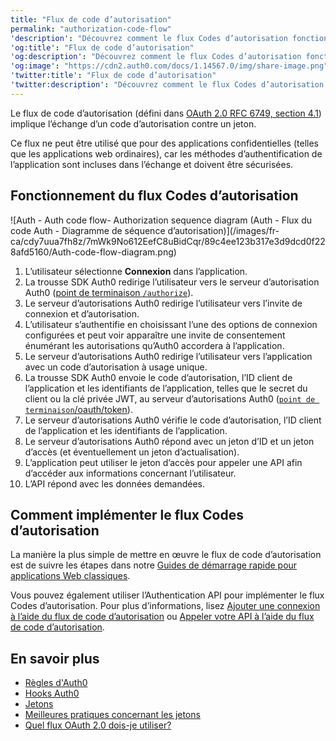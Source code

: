 ---
title: "Flux de code d’autorisation"
permalink: "authorization-code-flow"
'description': "Découvrez comment le flux Codes d’autorisation fonctionne et pourquoi vous devriez l’utiliser pour les applications web ordinaires."
'og:title': "Flux de code d’autorisation"
'og:description': "Découvrez comment le flux Codes d’autorisation fonctionne et pourquoi vous devriez l’utiliser pour les applications web ordinaires."
'og:image': "https://cdn2.auth0.com/docs/1.14567.0/img/share-image.png"
'twitter:title': "Flux de code d’autorisation"
'twitter:description': "Découvrez comment le flux Codes d’autorisation fonctionne et pourquoi vous devriez l’utiliser pour les applications web ordinaires."
---

Le flux de code d’autorisation (défini dans [OAuth 2.0 RFC 6749, section 4.1](https://tools.ietf.org/html/rfc6749#section-4.1)) implique l’échange d’un code d’autorisation contre un jeton.

Ce flux ne peut être utilisé que pour des applications confidentielles (telles que les applications web ordinaires), car les méthodes d’authentification de l’application sont incluses dans l’échange et doivent être sécurisées.

## Fonctionnement du flux Codes d’autorisation

<Frame>![Auth - Auth code flow- Authorization sequence diagram (Auth - Flux du code Auth - Diagramme de séquence d’autorisation)](/images/fr-ca/cdy7uua7fh8z/7mWk9No612EefC8uBidCqr/89c4ee123b317e3d9dcd0f228afd5160/Auth-code-flow-diagram.png)</Frame>

1. L’utilisateur sélectionne **Connexion** dans l’application.
2. La trousse SDK Auth0 redirige l’utilisateur vers le serveur d’autorisation Auth0 ([point de terminaison `/authorize`](/docs/fr-ca/api/authentication#authorization-code-grant)).
3. Le serveur d’autorisations Auth0 redirige l’utilisateur vers l’invite de connexion et d’autorisation.
4. L’utilisateur s’authentifie en choisissant l’une des options de connexion configurées et peut voir apparaître une invite de consentement énumérant les autorisations qu’Auth0 accordera à l’application.
5. Le serveur d’autorisations Auth0 redirige l’utilisateur vers l’application avec un code d’autorisation à usage unique.
6. La trousse SDK Auth0 envoie le code d’autorisation, l’ID client de l’application et les identifiants de l’application, telles que le secret du client ou la clé privée JWT, au serveur d’autorisations Auth0 ([`point de terminaison`](/docs/fr-ca/api/authentication?http#authorization-code-flow43)[/oauth/token](/docs/fr-ca/api/authentication?http#authorization-code-flow43)).
7. Le serveur d’autorisations Auth0 vérifie le code d’autorisation, l’ID client de l’application et les identifiants de l’application.
8. Le serveur d’autorisations Auth0 répond avec un jeton d’ID et un jeton d’accès (et éventuellement un jeton d’actualisation).
9. L’application peut utiliser le jeton d’accès pour appeler une API afin d’accéder aux informations concernant l’utilisateur.
10. L’API répond avec les données demandées.

## Comment implémenter le flux Codes d’autorisation

La manière la plus simple de mettre en œuvre le flux de code d’autorisation est de suivre les étapes dans notre [Guides de démarrage rapide pour applications Web classiques](/docs/fr-ca/quickstart/webapp).

Vous pouvez également utiliser l’Authentication API pour implémenter le flux Codes d’autorisation. Pour plus d’informations, lisez [Ajouter une connexion à l’aide du flux de code d’autorisation](/docs/fr-ca/get-started/authentication-and-authorization-flow/authorization-code-flow/add-login-auth-code-flow) ou [Appeler votre API à l’aide du flux de code d’autorisation](/docs/fr-ca/get-started/authentication-and-authorization-flow/authorization-code-flow/call-your-api-using-the-authorization-code-flow).

## En savoir plus

* [Règles d'Auth0](/docs/fr-ca/customize/rules)
* [Hooks Auth0](/docs/fr-ca/customize/hooks)
* [Jetons](/docs/fr-ca/secure/tokens)
* [Meilleures pratiques concernant les jetons](/docs/fr-ca/secure/tokens/token-best-practices)
* [Quel flux OAuth 2.0 dois-je utiliser?](/docs/fr-ca/get-started/authentication-and-authorization-flow/which-oauth-2-0-flow-should-i-use)